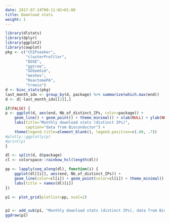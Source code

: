 ```yaml
---
date: 2017-07-24T00:11:02+01:00
title: Download stats
weight: 1
---
```



```r
library(dlstats)
library(dplyr)
library(ggplot2)
library(cowplot)
pkg <- c("ChIPseeker",
         "clusterProfiler",
         "DOSE",
         "ggtree",
         "GOSemSim",
         "meshes",
         "ReactomePA",
         "treeio")
d <- bioc_stats(pkg)
last_month_idx <- group_by(d, package) %>% summarize(which.max(end))
d <- d[-last_month_idx[[2]],]

if(FALSE) {
p <- ggplot(d, aes(end, Nb_of_distinct_IPs, color=package)) +
    geom_line() + geom_point() + theme_minimal() + xlab(NULL) + ylab(NULL) +
    labs(title="Monthly download stats (distinct IPs)",
         caption="data from Bioconductor") +
    theme(legend.title=element_blank(), legend.position=c(.08, .7))
#plotly::ggplotly(p)
#print(p)
}

dl <- split(d, d$package)
cl <- colorspace::rainbow_hcl(length(dl))

pp <- lapply(seq_along(dl), function(i) {
    ggplot(dl[[i]], aes(end, Nb_of_distinct_IPs)) + 
    geom_line(color=cl[i]) + geom_point(color=cl[i]) + theme_minimal() + xlab(NULL) + ylab(NULL) +
    labs(title = names(dl)[i])
})

p1 <- plot_grid(plotlist=pp, ncol=2)


p2 <- add_sub(p1, "Monthly download stats (distinct IPs), data from Bioconductor", x = .99, hjust = 1)
ggdraw(p2)
```

